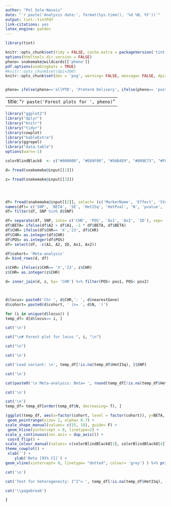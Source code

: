 ```yaml
---
author: "Pol Sole-Navais"
date: "`r paste('Analysis date:', format(Sys.time(), '%d %B, %Y'))`"
output: tint::tintPdf
link-citations: yes
latex_engine: pandoc
---
```


```r
library(tint)

knitr::opts_chunk$set(tidy = FALSE, cache.extra = packageVersion('tint'))
options(htmltools.dir.version = FALSE)
pheno= snakemake@wildcards[['pheno']]
pdf.options(useDingbats = TRUE)
#knitr::opts_chunk$set(dpi=300)
knitr::opts_chunk$set(dev = 'png', warning= FALSE, message= FALSE, dpi= 600)


pheno= ifelse(pheno=='allPTD', 'Preterm Delivery', ifelse(pheno== 'postTerm', 'Post Term', ifelse(pheno=='GAraw', 'Gestational duration', 'Normalized Gestational Duration')))

```

---
title: "`r paste('Forest plots for ', pheno)`"
---

```r
library("ggplot2")
library("dplyr")
library("knitr")
library("tidyr")
library(cowplot)
library("kableExtra")
library(ggrepel)
library("data.table")
options(warn=-1)

colorBlindBlack8  <- c("#000000", "#E69F00", "#56B4E9", "#009E73", "#F0E442", "#0072B2", "#D55E00", "#CC79A7")
```


```r
d= fread(snakemake@input[[1]])

z= fread(snakemake@input[[3]])




df= fread(snakemake@input[[2]], select= (c('MarkerName', 'Effect', 'StdErr', 'HetISq', 'HetPVal', 'TOTALSAMPLESIZE', 'P-value', 'Allele1', 'Allele2')))
names(df)= c('SNP', 'BETA', 'SE', 'HetISq', 'HetPval', 'N', 'pvalue', 'A1', 'A2')
df= filter(df, SNP %in% d$SNP)

df= separate(df, SNP, into= c('CHR', 'POS', 'Ax1', 'Ax2', 'ID'), sep= ':', remove= F)
df$BETA= ifelse(df$A2 > df$A1, -1 * df$BETA, df$BETA)
df$CHR= ifelse(df$CHR== 'X','23', df$CHR)
df$CHR= as.integer(df$CHR)
df$POS= as.integer(df$POS)
df= select(df, -c(A1, A2, ID, Ax1, Ax2))

df$cohort= 'Meta-analysis'
d= bind_rows(d, df)

z$CHR= ifelse(z$CHR== 'X','23', z$CHR)
z$CHR= as.integer(z$CHR)

d= inner_join(d, z, by= 'CHR') %>% filter(POS> pos1, POS< pos2)



d$locus= paste0('Chr ', d$CHR,': ', d$nearestGene)
d$cohort= paste0(d$cohort, ' (n= ', d$N, ')')

```

```r

for (i in unique(d$locus)) {
temp_df= d[d$locus== i, ]

cat('\n')

cat("\n# Forest plot for locus ", i, "\n")

cat("\n")

cat('\n')

cat('Lead variant: \n', temp_df[!is.na(temp_df$HetISq), ]$SNP)

cat('\n')

cat(paste0('\n Meta-analysis: Beta= ', round(temp_df[!is.na(temp_df$HetISq), ]$BETA, 3), ' (95% CI= ', round(temp_df[!is.na(temp_df$HetISq), ]$BETA - 1.96 * temp_df[!is.na(temp_df$HetISq), ]$SE, 3), ', ', round(temp_df[!is.na(temp_df$HetISq), ]$BETA + 1.96 * temp_df[!is.na(temp_df$HetISq), ]$SE, 3), '); pvalue= ', temp_df[!is.na(temp_df$HetISq), ]$pvalue))

cat('\n')

cat('\n')
temp_df= temp_df[order(temp_df$N, decreasing= T), ]

(ggplot(temp_df, aes(x=factor(cohort, level = factor(cohort)), y=BETA, ymin= BETA - 1.96 * SE, ymax= BETA + 1.96 * SE, colour= !is.na(HetISq), shape= !is.na(HetISq)), alpha= 0.5) +
 geom_pointrange(size= 1, alpha= 0.7) +
scale_shape_manual(values= c(15, 18), guide= F) +
 geom_hline(yintercept = 0, linetype=2) +
scale_y_continuous(sec.axis = dup_axis()) +
 coord_flip() +
scale_colour_manual(values= c(colorBlindBlack8[3], colorBlindBlack8[4]), guide= F) +
theme_cowplot() +
 xlab('') +
    ylab('Beta [95% CI]') +
geom_vline(xintercept= 0, linetype= "dotted", colour= 'grey') ) %>% print()

cat('\n')

cat('Test for heterogeneity: I^2^= ', temp_df[!is.na(temp_df$HetISq), ]$HetISq, '%; Het pvalue= ', temp_df[!is.na(temp_df$HetISq), ]$HetPval, '\n')

cat('\\pagebreak')

}

```


